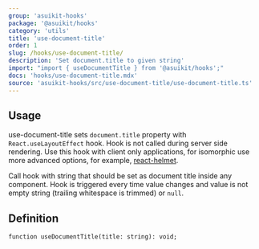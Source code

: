 ```yaml
---
group: 'asuikit-hooks'
package: '@asuikit/hooks'
category: 'utils'
title: 'use-document-title'
order: 1
slug: /hooks/use-document-title/
description: 'Set document.title to given string'
import: "import { useDocumentTitle } from '@asuikit/hooks';"
docs: 'hooks/use-document-title.mdx'
source: 'asuikit-hooks/src/use-document-title/use-document-title.ts'
---
```



## Usage

use-document-title sets `document.title` property with `React.useLayoutEffect` hook. Hook is not called during server side rendering.
Use this hook with client only applications, for isomorphic use more advanced options, for example, [react-helmet](https://github.com/nfl/react-helmet).

Call hook with string that should be set as document title inside any component.
Hook is triggered every time value changes and value is not empty string (trailing whitespace is trimmed) or `null`.

<Demo data={HooksDemos.useDocumentTitleDemo} />

## Definition

```tsx
function useDocumentTitle(title: string): void;
```
